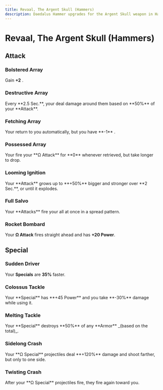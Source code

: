 ```yaml
---
title: Revaal, The Argent Skull (Hammers)
description: Daedalus Hammer upgrades for the Argent Skull weapon in Hades 2.
---
```



# Revaal, The Argent Skull (Hammers)

## Attack

### Bolstered Array

<Box>Gain **+2** <IconShell />.</Box>

### Destructive Array

<Box>
  Every **2.5 Sec.**, your <IconShell /> deal damage around them based on **50%**
  of your **Attack**.
</Box>

### Fetching Array

<Box>
  Your <IconShell /> return to you automatically, but you have **-1** <IconShell />.
</Box>

### Possessed Array

<Box>
  Your <IconShell /> fire your **Ω Attack** for **0** <IconMagick /> whenever retrieved,
  but take longer to drop.
</Box>

### Looming Ignition

<Box>
  Your **Attack** grows up to **+50%** bigger and stronger over **2 Sec.**, or
  until it explodes.
</Box>

### Full Salvo

<Box>
  Your **Attacks** fire your <IconShell /> all at once in a spread pattern.
</Box>

### Rocket Bombard

<Box>Your **Ω Attack** fires straight ahead and has **+20 Power**.</Box>

## Special

### Sudden Driver

<Box>Your **Specials** are **35%** faster.</Box>

### Colossus Tackle

<Box>
  Your **Special** has **+45 Power** and you take **-30%** damage while using
  it.
</Box>

### Melting Tackle

<Box>
  Your **Special** destroys **50%** of any **Armor** _(based on the total)_.
</Box>

### Sidelong Crash

<Box>
  Your **Ω Special** projectiles deal **+120%** damage and shoot farther, but
  only to one side.
</Box>

### Twisting Crash

<Box>
  After your **Ω Special** projectiles fire, they fire again toward you.
</Box>
